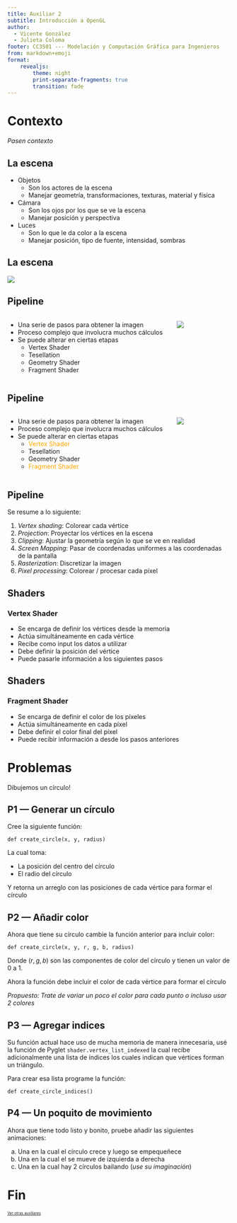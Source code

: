 ```yaml
---
title: Auxiliar 2
subtitle: Introducción a OpenGL
author: 
  - Vicente González
  - Julieta Coloma
footer: CC3501 --- Modelación y Computación Gráfica para Ingenieros
from: markdown+emoji
format:
    revealjs:
        theme: night
        print-separate-fragments: true
        transition: fade
---
```

# Contexto
*Pasen contexto*

## La escena {.smaller}
::: {.incremental}
- Objetos
    - Son los actores de la escena
    - Manejar geometría, transformaciones, texturas, material y física

- Cámara
    - Son los ojos por los que se ve la escena
    - Manejar posición y perspectiva

- Luces
    - Son lo que le da color a la escena
    - Manejar posición, tipo de fuente, intensidad, sombras
:::

## La escena

![](./res/Cornell Box 3 Material Balls.jpg){fig-align="center"}

## Pipeline {auto-animate=true}
::: {.columns}
::: {.column width="75%"}
::: {.incremental}
- Una serie de pasos para obtener la imagen
- Proceso complejo que involucra muchos cálculos
- Se puede alterar en ciertas etapas
    - Vertex Shader
    - Tesellation
    - Geometry Shader
    - Fragment Shader
:::
:::
::: {.column width="25%"}
![](./res/Rendering Pipeline.png){fig-align="center"}
:::
:::

## Pipeline {auto-animate=true}
::: {.columns}
::: {.column width="75%"}
- Una serie de pasos para obtener la imagen
- Proceso complejo que involucra muchos cálculos
- Se puede alterar en ciertas etapas
    - [Vertex Shader]{style="color:orange"}
    - Tesellation
    - Geometry Shader
    - [Fragment Shader]{style="color:orange"}
:::
::: {.column width="25%"}
![](./res/Rendering Pipeline.png){fig-align="center"}
:::
:::

## Pipeline 
Se resume a lo siguiente:

::: {.incremental}
1. *Vertex shading*: Colorear cada vértice
2. *Projection*: Proyectar los vértices en la escena
3. *Clipping*: Ajustar la geometría según lo que se ve en realidad
4. *Screen Mapping*: Pasar de coordenadas uniformes a las coordenadas de la pantalla
5. *Rasterization*: Discretizar la imagen
6. *Pixel processing*: Colorear / procesar cada píxel
:::

## Shaders {auto-animate=true}
### Vertex Shader
::: {.incremental}
- Se encarga de definir los vértices desde la memoria
- Actúa simultáneamente en cada vértice
- Recibe como input los datos a utilizar
- Debe definir la posición del vértice
- Puede pasarle información a los siguientes pasos
:::
## Shaders {auto-animate=true}
### Fragment Shader
::: {.incremental}
- Se encarga de definir el color de los píxeles
- Actúa simultáneamente en cada píxel
- Debe definir el color final del píxel
- Puede recibir información a desde los pasos anteriores
:::

# Problemas
Dibujemos un círculo!

## P1 --- Generar un círculo
Cree la siguiente función:
```.python
def create_circle(x, y, radius) 
```
La cual toma:

- La posición del centro del círculo
- El radio del círculo

Y retorna un arreglo con las posiciones de cada vértice para formar el círculo

## P2 --- Añadir color
Ahora que tiene su círculo cambie la función anterior para incluir color:

```.python
def create_circle(x, y, r, g, b, radius) 
```
Donde $(r, g, b)$ son las componentes de color del círculo y tienen un valor de 0 a 1.

Ahora la función debe incluir el color de cada vértice para formar el círculo

::: {.aside}
*Propuesto: Trate de variar un poco el color para cada punto o incluso usar 2 colores*
:::

## P3 --- Agregar indices
Su función actual hace uso de mucha memoria de manera innecesaria, usé
la función de Pyglet `shader.vertex_list_indexed` la cual recibe adicionalmente
una lista de índices los cuales indican que vértices forman un triángulo.

Para crear esa lista programe la función:
```.python
def create_circle_indices()
```


## P4 --- Un poquito de movimiento
Ahora que tiene todo listo y bonito, pruebe añadir las siguientes
animaciones:

a. Una en la cual el círculo crece y luego se empequeñece 
b. Una en la cual el se mueve de izquierda a derecha
c. Una en la cual hay 2 círculos bailando (*use su imaginación*)

# Fin
[Ver otras auxiliares](3501.0.qmd){style="font-size:60%"}

